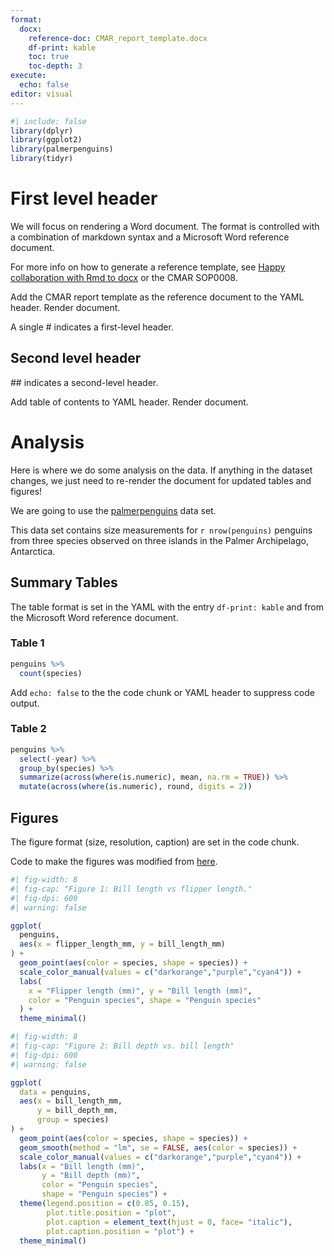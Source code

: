 ```yaml
---
format: 
  docx: 
    reference-doc: CMAR_report_template.docx
    df-print: kable
    toc: true
    toc-depth: 3
execute: 
  echo: false
editor: visual
---
```


\newpage

```r
#| include: false
library(dplyr)
library(ggplot2)
library(palmerpenguins)
library(tidyr)
```

# First level header

We will focus on rendering a Word document. The format is controlled with a combination of markdown syntax and a Microsoft Word reference document.

For more info on how to generate a reference template, see [Happy collaboration with Rmd to docx](https://rmarkdown.rstudio.com/articles_docx.html) or the CMAR SOP0008.

Add the CMAR report template as the reference document to the YAML header. Render document.

A single \# indicates a first-level header.

## Second level header

\## indicates a second-level header.

Add table of contents to YAML header. Render document.

# Analysis

Here is where we do some analysis on the data. If anything in the dataset changes, we just need to re-render the document for updated tables and figures!

We are going to use the [palmerpenguins](https://allisonhorst.github.io/palmerpenguins/) data set.

This data set contains size measurements for `r nrow(penguins)` penguins from three species observed on three islands in the Palmer Archipelago, Antarctica.

## Summary Tables

The table format is set in the YAML with the entry `df-print: kable` and from the Microsoft Word reference document.

### Table 1

```r
penguins %>% 
  count(species)
```

Add `echo: false` to the the code chunk or YAML header to suppress code output.

### Table 2

```r
penguins %>% 
  select(-year) %>% 
  group_by(species) %>% 
  summarize(across(where(is.numeric), mean, na.rm = TRUE)) %>% 
  mutate(across(where(is.numeric), round, digits = 2))
```

\newpage

## Figures

The figure format (size, resolution, caption) are set in the code chunk.

Code to make the figures was modified from [here](https://allisonhorst.github.io/palmerpenguins/articles/examples.html).

```r
#| fig-width: 8
#| fig-cap: "Figure 1: Bill length vs flipper length."
#| fig-dpi: 600
#| warning: false

ggplot(
  penguins, 
  aes(x = flipper_length_mm, y = bill_length_mm)
) +
  geom_point(aes(color = species, shape = species)) +
  scale_color_manual(values = c("darkorange","purple","cyan4")) +
  labs(
    x = "Flipper length (mm)", y = "Bill length (mm)",
    color = "Penguin species", shape = "Penguin species"
  ) +
  theme_minimal()

```

```r
#| fig-width: 8
#| fig-cap: "Figure 2: Bill depth vs. bill length"
#| fig-dpi: 600
#| warning: false

ggplot(
  data = penguins,
  aes(x = bill_length_mm,
      y = bill_depth_mm,
      group = species)
) +
  geom_point(aes(color = species, shape = species)) +
  geom_smooth(method = "lm", se = FALSE, aes(color = species)) +
  scale_color_manual(values = c("darkorange","purple","cyan4")) +
  labs(x = "Bill length (mm)",
       y = "Bill depth (mm)",
       color = "Penguin species",
       shape = "Penguin species") +
  theme(legend.position = c(0.85, 0.15),
        plot.title.position = "plot",
        plot.caption = element_text(hjust = 0, face= "italic"),
        plot.caption.position = "plot") +
  theme_minimal()

```

